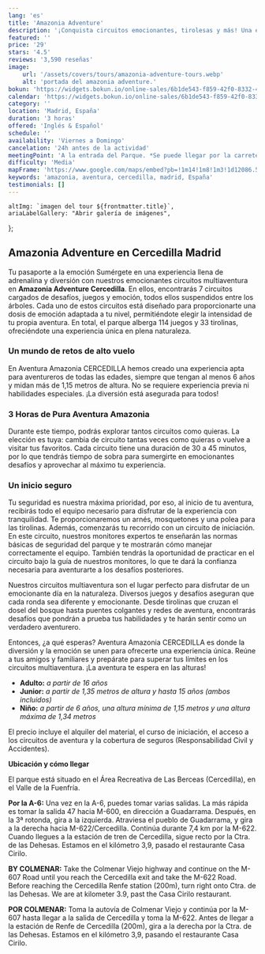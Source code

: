 ```yaml
---
lang: 'es'
title: 'Amazonia Adventure'
description: '¡Conquista circuitos emocionantes, tirolesas y más! Una escapada de adrenalina te espera en Cercedilla'
featured: ''
price: '29'
stars: '4.5'
reviews: '3,590 reseñas'
image:
    url: '/assets/covers/tours/amazonia-adventure-tours.webp'
    alt: 'portada del amazonia adventure.'
bokun: 'https://widgets.bokun.io/online-sales/6b1de543-f859-42f0-8332-446d14d349f4/experience/806807?partialView=1'
calendar: 'https://widgets.bokun.io/online-sales/6b1de543-f859-42f0-8332-446d14d349f4/experience-calendar/806807'
category: ''
location: 'Madrid, España'
duration: '3 horas'
offered: 'Inglés & Español'
schedule: ''
availability: 'Viernes a Domingo'
cancelation: '24h antes de la actividad'
meetingPoint: 'A la entrada del Parque. *Se puede llegar por la carretera A-6 o por la carretera de Colmenar.*'
difficulty: 'Media'
mapFrame: 'https://www.google.com/maps/embed?pb=!1m14!1m8!1m3!1d12086.545821412561!2d-4.066685!3d40.77002!3m2!1i1024!2i768!4f13.1!3m3!1m2!1s0xd416cd458681317%3A0xc00f311e958ba12e!2sAVENTURA%20AMAZONIA%20CERCEDILLA.%20Parque%20de%20multiaventura%20y%20tirolinas%20para%20ni%C3%B1os%20y%20adultos.%20Despedidas%2C%20Cumples%20y%20Teambuilding.!5e0!3m2!1ses-419!2sus!4v1709561765578!5m2!1ses-419!2sus'
keywords: 'amazonia, aventura, cercedilla, madrid, España'
testimonials: []
---
```




    altImg: `imagen del tour ${frontmatter.title}`,
    ariaLabelGallery: "Abrir galería de imágenes",
};

<SliderGallery 
    client:load 
    images={arrayImages} 
    accessibility={accessibility}
/>

<h2 class="text-3xl md:text-4xl font-extrabold mb-4 text-red-700">Amazonia Adventure en Cercedilla Madrid</h2>

<p class="text-lg text-justify my-5">Tu pasaporte a la emoción Sumérgete en una experiencia llena de adrenalina y diversión con nuestros emocionantes circuitos 
multiaventura en <strong>Amazonia Adventure Cercedilla</strong>. En ellos, encontrarás 7 circuitos cargados de desafíos, juegos y emoción, todos ellos suspendidos 
entre los árboles. Cada uno de estos circuitos está diseñado para proporcionarte una dosis de emoción adaptada a tu nivel, permitiéndote elegir la intensidad de tu 
propia aventura. En total, el parque alberga 114 juegos y 33 tirolinas, ofreciéndote una experiencia única en plena naturaleza.</p>

<h3 class="text-3xl md:text-3xl font-bold mb-4 text-sky-800">Un mundo de retos de alto vuelo</h3>

<p class="text-lg text-justify my-5">En Aventura Amazonia CERCEDILLA hemos creado una experiencia apta para aventureros de todas las edades, siempre que tengan 
al menos 6 años y midan más de 1,15 metros de altura. No se requiere experiencia previa ni habilidades especiales. ¡La diversión está asegurada para todos!</p>

<h3 class="text-3xl md:text-3xl font-bold mb-4 text-sky-800">3 Horas de Pura Aventura Amazonia</h3>

<p class="text-lg text-justify my-5">Durante este tiempo, podrás explorar tantos circuitos como quieras. La elección es tuya: cambia de circuito tantas veces 
como quieras o vuelve a visitar tus favoritos. Cada circuito tiene una duración de 30 a 45 minutos, por lo que tendrás tiempo de sobra para sumergirte en 
emocionantes desafíos y aprovechar al máximo tu experiencia.</p>

<h3 class="text-3xl md:text-3xl font-bold mb-4 text-sky-800">Un inicio seguro</h3>

<p class="text-lg text-justify my-5">Tu seguridad es nuestra máxima prioridad, por eso, al inicio de tu aventura, recibirás todo el equipo necesario para 
disfrutar de la experiencia con tranquilidad. Te proporcionaremos un arnés, mosquetones y una polea para las tirolinas. Además, comenzarás tu recorrido con 
un circuito de iniciación. En este circuito, nuestros monitores expertos te enseñarán las normas básicas de seguridad del parque y te mostrarán cómo manejar 
correctamente el equipo. También tendrás la oportunidad de practicar en el circuito bajo la guía de nuestros monitores, lo que te dará la confianza necesaria 
para aventurarte a los desafíos posteriores. </p>

<p class="text-lg text-justify my-5">Nuestros circuitos multiaventura son el lugar perfecto para disfrutar de un emocionante día en la naturaleza. Diversos juegos 
y desafíos aseguran que cada ronda sea diferente y emocionante. Desde tirolinas que cruzan el dosel del bosque hasta puentes colgantes y redes de aventura, 
encontrarás desafíos que pondrán a prueba tus habilidades y te harán sentir como un verdadero aventurero.</p>

<p class="text-lg text-justify my-5">Entonces, ¿a qué esperas? Aventura Amazonia CERCEDILLA es donde la diversión y la emoción se unen para ofrecerte una 
experiencia única. Reúne a tus amigos y familiares y prepárate para superar tus límites en los circuitos multiaventura. ¡La aventura te espera en las alturas!</p>

<ul class="md:ml-10 text-lg text-justify space-y-4">
    <li><strong>Adulto:</strong> <em>a partir de 16 años</em></li>
    <li><strong>Junior:</strong> <em>a partir de 1,35 metros de altura y hasta 15 años (ambos incluidos)</em></li>
    <li><strong>Niño:</strong> <em>a partir de 6 años, una altura mínima de 1,15 metros y una altura máxima de 1,34 metros</em></li>
</ul>

<p class="text-lg text-justify my-5">El precio incluye el alquiler del material, el curso de iniciación, el acceso a los circuitos de aventura 
y la cobertura de seguros (Responsabilidad Civil y Accidentes).</p>

<p class="text-lg text-justify my-5"><strong>Ubicación y cómo llegar</strong></p>

<p class="text-lg text-justify my-5">El parque está situado en el Área Recreativa de Las Berceas (Cercedilla), en el Valle de la Fuenfría.</p>

<MapFrame client:visible url="https://www.google.com/maps/embed?pb=!1m28!1m12!1m3!1d230620.94095579832!2d-3.9923745102185086!3d40.58299904377427!2m3!1f0!2f0!3f0!3m2!1i1024!2i768!4f13.1!4m13!3e0!4m5!1s0xd422997800a3c81%3A0xc436dec1618c2269!2zTWFkcmlkLCBFc3Bhw7Fh!3m2!1d40.4167754!2d-3.7037902!4m5!1s0xd416cd458681317%3A0xc00f311e958ba12e!2sAVENTURA%20AMAZONIA%20CERCEDILLA.%20Parque%20de%20multiaventura%20y%20tirolinas%20para%20ni%C3%B1os%20y%20adultos.%20Despedidas%2C%20Cumples%20y%20Teambuilding.%2C%20Parque%20Recreativo%20de%20las%20Berceas%20Carretera%20de%20las%20Dehesas%20M-966%2C%20Km%203%2C9%2C%2028470%20Cercedilla%2C%20Madrid%2C%20Espa%C3%B1a!3m2!1d40.7700195!2d-4.066684899999999!5e0!3m2!1ses!2smx!4v1698335631607!5m2!1ses!2smx" titleAct="Amazonia Adventure" textMap="Ver ruta trazada" />

<p class="text-lg text-justify my-5"><strong>Por la A-6:</strong> Una vez en la A-6, puedes tomar varias salidas. La más rápida es tomar la salida 47 hacia M-600, 
en dirección a Guadarrama. Después, en la 3ª rotonda, gira a la izquierda. Atraviesa el pueblo de Guadarrama, y ​​gira a la derecha hacia M-622/Cercedilla. Continúa 
durante 7,4 km por la M-622. Cuando llegues a la estación de tren de Cercedilla, sigue recto por la Ctra. de las Dehesas. Estamos en el kilómetro 3,9, pasado el 
restaurante Casa Cirilo. </p>

<p class="text-lg text-justify my-5"><strong>BY COLMENAR:</strong> Take the Colmenar Viejo highway and continue on the M-607 Road until you reach 
the Cercedilla exit and take the M-622 Road. Before reaching the Cercedilla Renfe station (200m), turn right onto Ctra. de las Dehesas. We are at 
kilometer 3.9, past the Casa Cirilo restaurant.</p>

<p class="text-lg text-justify my-5"><strong>POR COLMENAR:</strong> Toma la autovía de Colmenar Viejo y continúa por la M-607 hasta llegar a la salida de Cercedilla y toma la M-622. 
Antes de llegar a la estación de Renfe de Cercedilla (200m), gira a la derecha por la Ctra. de las Dehesas. Estamos en el kilómetro 3,9, 
pasando el restaurante Casa Cirilo.</p>
